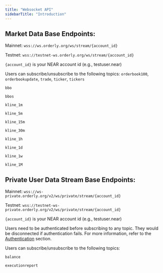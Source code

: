 ```yaml
---
title: "Websocket API"
sidebarTitle: "Introduction"
---
```


## Market Data Base Endpoints:

Mainnet: `wss://ws.orderly.org/ws/stream/{account_id}`

Testnet: `wss://testnet-ws.orderly.org/ws/stream/{account_id}`

`{account_id}` is your NEAR account id (e.g., testuser.near)

Users can subscribe/unsubscribe to the following topics: `orderbook100`, `orderbookupdate`, `trade`, `ticker`, `tickers`

`bbo`

`bbos`

`kline_1m`

`kline_5m`

`kline_15m`

`kline_30m`

`kline_1h`

`kline_1d`

`kline_1w`

`kline_1M`

## Private User Data Stream Base Endpoints:

Mainnet: `wss://ws-private.orderly.org/v2/ws/private/stream/{account_id}`

Testnet: `wss://testnet-ws-private.orderly.org/v2/ws/private/stream/{account_id}`

`{account_id}` is your NEAR account id (e.g., testuser.near)

Users need to be authenticated before subscribing to any topic. They would be disconnected if authentication fails. For more information, refer to the [Authentication](/near-api/authentication) section.

Users can subscribe/unsubscribe to the following topics:

`balance`

`executionreport`